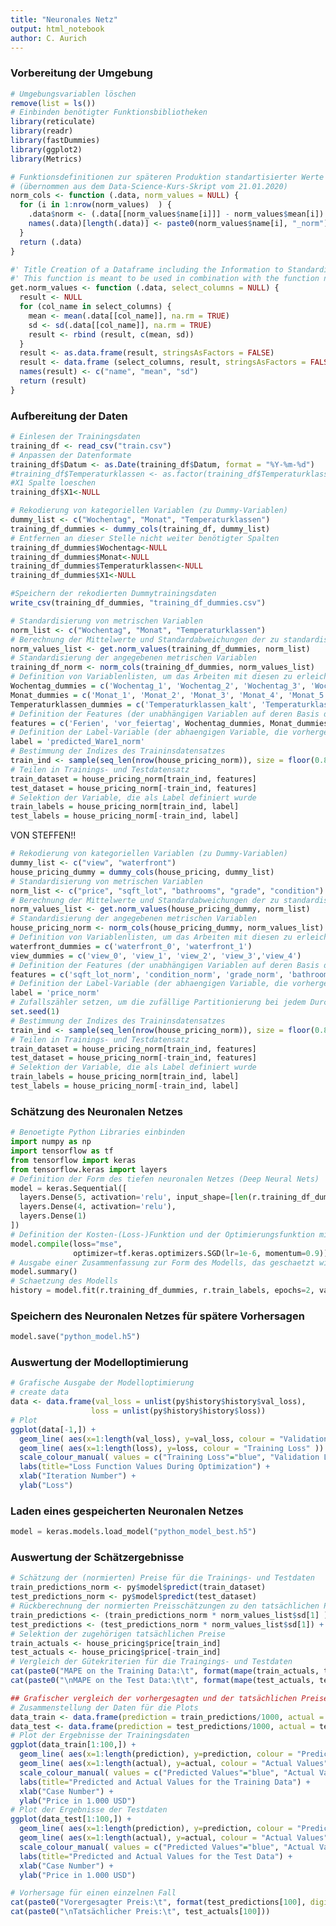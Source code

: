 ```yaml
---
title: "Neuronales Netz"
output: html_notebook
author: C. Aurich
---
```


### Vorbereitung der Umgebung ###
```r
# Umgebungsvariablen löschen
remove(list = ls())
# Einbinden benötigter Funktionsbibliotheken
library(reticulate)
library(readr)
library(fastDummies)
library(ggplot2)
library(Metrics)

# Funktionsdefinitionen zur späteren Produktion standartisierter Werte
# (übernommen aus dem Data-Science-Kurs-Skript vom 21.01.2020)
norm_cols <- function (.data, norm_values = NULL) {
  for (i in 1:nrow(norm_values)  ) {
    .data$norm <- (.data[[norm_values$name[i]]] - norm_values$mean[i]) / norm_values$sd[i]
    names(.data)[length(.data)] <- paste0(norm_values$name[i], "_norm")
  }
  return (.data)
}

#' Title Creation of a Dataframe including the Information to Standardize Variables
#' This function is meant to be used in combination with the function norm_cols
get.norm_values <- function (.data, select_columns = NULL) {
  result <- NULL
  for (col_name in select_columns) {
    mean <- mean(.data[[col_name]], na.rm = TRUE)
    sd <- sd(.data[[col_name]], na.rm = TRUE)
    result <- rbind (result, c(mean, sd))
  }
  result <- as.data.frame(result, stringsAsFactors = FALSE)
  result <- data.frame (select_columns, result, stringsAsFactors = FALSE)
  names(result) <- c("name", "mean", "sd")
  return (result)
}
```

### Aufbereitung der Daten ###
```r
# Einlesen der Trainingsdaten
training_df <- read_csv("train.csv")
# Anpassen der Datenformate
training_df$Datum <- as.Date(training_df$Datum, format = "%Y-%m-%d")
#training_df$Temperaturklassen <- as.factor(training_df$Temperaturklassen)
#X1 Spalte loeschen
training_df$X1<-NULL
```

```r
# Rekodierung von kategoriellen Variablen (zu Dummy-Variablen)
dummy_list <- c("Wochentag", "Monat", "Temperaturklassen")
training_df_dummies <- dummy_cols(training_df, dummy_list)
# Entfernen an dieser Stelle nicht weiter benötigter Spalten
training_df_dummies$Wochentag<-NULL
training_df_dummies$Monat<-NULL
training_df_dummies$Temperaturklassen<-NULL
training_df_dummies$X1<-NULL

#Speichern der rekodierten Dummytrainingsdaten
write_csv(training_df_dummies, "training_df_dummies.csv")

# Standardisierung von metrischen Variablen
norm_list <- c("Wochentag", "Monat", "Temperaturklassen")
# Berechnung der Mittelwerte und Standardabweichungen der zu standardisierenden Variablen
norm_values_list <- get.norm_values(training_df_dummies, norm_list)
# Standardisierung der angegebenen metrischen Variablen
training_df_norm <- norm_cols(training_df_dummies, norm_values_list)
# Definition von Variablenlisten, um das Arbeiten mit diesen zu erleichtern
Wochentag_dummies = c('Wochentag_1', 'Wochentag_2', 'Wochentag_3', 'Wochentag_4', 'Wochentag_5', 'Wochentag_6', 'Wochentag_7')
Monat_dummies = c('Monat_1', 'Monat_2', 'Monat_3', 'Monat_4', 'Monat_5', 'Monat_6', 'Monat_7', 'Monat_8', 'Monat_9', 'Monat_10', 'Monat_11', 'Monat_12')
Temperaturklassen_dummies = c('Temperaturklassen_kalt', 'Temperaturklassen_normal', 'Temperaturklassen_warm')
# Definition der Features (der unabhängigen Variablen auf deren Basis die Vorhersagen erzeugt werden sollen)
features = c('Ferien', 'vor_feiertag', Wochentag_dummies, Monat_dummies, Temperaturklassen_dummies)
# Definition der Label-Variable (der abhaengigen Variable, die vorhergesagt werden soll) sowie
label = 'predicted_Ware1_norm'
# Bestimmung der Indizes des Traininsdatensatzes
train_ind <- sample(seq_len(nrow(house_pricing_norm)), size = floor(0.80 * nrow(house_pricing_norm)))
# Teilen in Trainings- und Testdatensatz
train_dataset = house_pricing_norm[train_ind, features]
test_dataset = house_pricing_norm[-train_ind, features]
# Selektion der Variable, die als Label definiert wurde
train_labels = house_pricing_norm[train_ind, label]
test_labels = house_pricing_norm[-train_ind, label]
```

VON STEFFEN!!
```r
# Rekodierung von kategoriellen Variablen (zu Dummy-Variablen)
dummy_list <- c("view", "waterfront")
house_pricing_dummy = dummy_cols(house_pricing, dummy_list)
# Standardisierung von metrischen Variablen
norm_list <- c("price", "sqft_lot", "bathrooms", "grade", "condition")
# Berechnung der Mittelwerte und Standardabweichungen der zu standardisierenden Variablen
norm_values_list <- get.norm_values(house_pricing_dummy, norm_list)
# Standardisierung der angegebenen metrischen Variablen
house_pricing_norm <- norm_cols(house_pricing_dummy, norm_values_list)
# Definition von Variablenlisten, um das Arbeiten mit diesen zu erleichtern
waterfront_dummies = c('waterfront_0', 'waterfront_1')
view_dummies = c('view_0', 'view_1', 'view_2', 'view_3','view_4')
# Definition der Features (der unabhängigen Variablen auf deren Basis die Vorhersagen erzeugt werden sollen)
features = c('sqft_lot_norm', 'condition_norm', 'grade_norm', 'bathrooms_norm', view_dummies, waterfront_dummies)
# Definition der Label-Variable (der abhaengigen Variable, die vorhergesagt werden soll) sowie
label = 'price_norm'
# Zufallszähler setzen, um die zufällige Partitionierung bei jedem Durchlauf gleich zu halten
set.seed(1)
# Bestimmung der Indizes des Traininsdatensatzes
train_ind <- sample(seq_len(nrow(house_pricing_norm)), size = floor(0.80 * nrow(house_pricing_norm)))
# Teilen in Trainings- und Testdatensatz
train_dataset = house_pricing_norm[train_ind, features]
test_dataset = house_pricing_norm[-train_ind, features]
# Selektion der Variable, die als Label definiert wurde
train_labels = house_pricing_norm[train_ind, label]
test_labels = house_pricing_norm[-train_ind, label]
```

### Schätzung des Neuronalen Netzes
```python
# Benoetigte Python Libraries einbinden
import numpy as np
import tensorflow as tf
from tensorflow import keras
from tensorflow.keras import layers
# Definition der Form des tiefen neuronalen Netzes (Deep Neural Nets)
model = keras.Sequential([
  layers.Dense(5, activation='relu', input_shape=[len(r.training_df_dummies.keys())]),
  layers.Dense(4, activation='relu'),
  layers.Dense(1)
])
# Definition der Kosten-(Loss-)Funktion und der Optimierungsfunktion mit seinen Hyperparametern
model.compile(loss="mse",
              optimizer=tf.keras.optimizers.SGD(lr=1e-6, momentum=0.9))
# Ausgabe einer Zusammenfassung zur Form des Modells, das geschaetzt wird (nicht notwendig)
model.summary()
# Schaetzung des Modells
history = model.fit(r.training_df_dummies, r.train_labels, epochs=2, validation_split = 0.1, verbose=0)
```


### Speichern des Neuronalen Netzes für spätere Vorhersagen ###
```python
model.save("python_model.h5")
```


### Auswertung der Modelloptimierung ###
```r
# Grafische Ausgabe der Modelloptimierung
# create data
data <- data.frame(val_loss = unlist(py$history$history$val_loss),
                  loss = unlist(py$history$history$loss))
# Plot
ggplot(data[-1,]) +
  geom_line( aes(x=1:length(val_loss), y=val_loss, colour = "Validation Loss" )) +
  geom_line( aes(x=1:length(loss), y=loss, colour = "Training Loss" )) +
  scale_colour_manual( values = c("Training Loss"="blue", "Validation Loss"="red") ) +
  labs(title="Loss Function Values During Optimization") +
  xlab("Iteration Number") +
  ylab("Loss") 
```


### Laden eines gespeicherten Neuronalen Netzes ###
```python
model = keras.models.load_model("python_model_best.h5")
```

### Auswertung der Schätzergebnisse ###
```r
# Schätzung der (normierten) Preise für die Trainings- und Testdaten
train_predictions_norm <- py$model$predict(train_dataset)
test_predictions_norm <- py$model$predict(test_dataset)
# Rückberechnung der normierten Preisschätzungen zu den tatsächlichen Preisschätzungen bzw. Preisen
train_predictions <- (train_predictions_norm * norm_values_list$sd[1] ) + norm_values_list$mean[1]
test_predictions <- (test_predictions_norm * norm_values_list$sd[1]) + norm_values_list$mean[1]
# Selektion der zugehörigen tatsächlichen Preise
train_actuals <- house_pricing$price[train_ind]
test_actuals <- house_pricing$price[-train_ind]
# Vergleich der Gütekriterien für die Traingings- und Testdaten
cat(paste0("MAPE on the Training Data:\t", format(mape(train_actuals, train_predictions)*100, digits=3, nsmall=2)))
cat(paste0("\nMAPE on the Test Data:\t\t", format(mape(test_actuals, test_predictions)*100, digits=3, nsmall=2)))
```

```r
## Grafischer vergleich der vorhergesagten und der tatsächlichen Preise für die Trainings- und Testdaten
# Zusammenstellung der Daten für die Plots
data_train <- data.frame(prediction = train_predictions/1000, actual = train_actuals/1000)
data_test <- data.frame(prediction = test_predictions/1000, actual = test_actuals/1000)
# Plot der Ergebnisse der Trainingsdaten
ggplot(data_train[1:100,]) +
  geom_line( aes(x=1:length(prediction), y=prediction, colour = "Predicted Values" )) +
  geom_line( aes(x=1:length(actual), y=actual, colour = "Actual Values" )) +
  scale_colour_manual( values = c("Predicted Values"="blue", "Actual Values"="red") ) +
  labs(title="Predicted and Actual Values for the Training Data") +
  xlab("Case Number") +
  ylab("Price in 1.000 USD") 
# Plot der Ergebnisse der Testdaten
ggplot(data_test[1:100,]) +
  geom_line( aes(x=1:length(prediction), y=prediction, colour = "Predicted Values" )) +
  geom_line( aes(x=1:length(actual), y=actual, colour = "Actual Values" )) +
  scale_colour_manual( values = c("Predicted Values"="blue", "Actual Values"="red") ) +
  labs(title="Predicted and Actual Values for the Test Data") +
  xlab("Case Number") +
  ylab("Price in 1.000 USD") 
```

```r
# Vorhersage für einen einzelnen Fall
cat(paste0("Vorergesagter Preis:\t", format(test_predictions[100], digits=2, nsmall =0)))
cat(paste0("\nTatsächlicher Preis:\t", test_actuals[100]))
```
